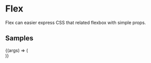 
<Meta title="Components/Layout/Flex" component={Flex} />

# Flex

Flex can easier express CSS that related flexbox with simple props.

<ArgsTable of={Flex} />

## Samples

<Canvas>
  <Story
    name="example"
    args={{
      display: "flex",
      justifyContent: "space-between",
    }}
  >
    {(args) => (
      <Flex {...args}>
        <div
          style={{ width: "100px", height: "100px", backgroundColor: "blue" }}
        />
        <div
          style={{ width: "100px", height: "100px", backgroundColor: "blue" }}
        />
        <div
          style={{ width: "100px", height: "100px", backgroundColor: "blue" }}
        />
      </Flex>
    )}
  </Story>
</Canvas>
